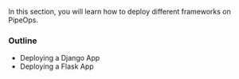 In this section, you will learn how to deploy different frameworks on PipeOps.

### Outline

- Deploying a Django App
- Deploying a Flask App


